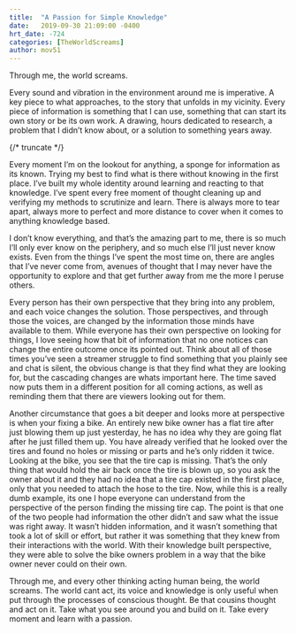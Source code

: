 ```yaml
---
title:  "A Passion for Simple Knowledge"
date:   2019-09-30 21:09:00 -0400
hrt_date: -724
categories: [TheWorldScreams]
author: mov51
---
```

Through me, the world screams.

Every sound and vibration in the environment around me is imperative. A key piece to what approaches, to the story that unfolds in my vicinity. Every piece of information is something that I can use, something that can start its own story or be its own work. A drawing, hours dedicated to research, a problem that I didn’t know about, or a solution to something years away.

{/* truncate */}

Every moment I’m on the lookout for anything, a sponge for information as its known. Trying my best to find what is there without knowing in the first place. I’ve built my whole identity around learning and reacting to that knowledge. I’ve spent every free moment of thought cleaning up and verifying my methods to scrutinize and learn. There is always more to tear apart, always more to perfect and more distance to cover when it comes to anything knowledge based.

I don’t know everything, and that’s the amazing part to me, there is so much I’ll only ever know on the periphery, and so much else I’ll just never know exists. Even from the things I’ve spent the most time on, there are angles that I’ve never come from, avenues of thought that I may never have the opportunity to explore and that get further away from me the more I peruse others.

Every person has their own perspective that they bring into any problem, and each voice changes the solution. Those perspectives, and through those the voices, are changed by the information those minds have available to them. While everyone has their own perspective on looking for things, I love seeing how that bit of information that no one notices can change the entire outcome once its pointed out.
Think about all of those times you’ve seen a streamer struggle to find something that you plainly see and chat is silent, the obvious change is that they find what they are looking for, but the cascading changes are whats important here. The time saved now puts them in a different position for all coming actions, as well as reminding them that there are viewers looking out for them.

Another circumstance that goes a bit deeper and looks more at perspective is when your fixing a bike. An entirely new bike owner has a flat tire after just blowing them up just yesterday, he has no idea why they are going flat after he just filled them up. You have already verified that he looked over the tires and found no holes or missing or parts and he’s only ridden it twice. Looking at the bike, you see that the tire cap is missing. That’s the only thing that would hold the air back once the tire is blown up, so you ask the owner about it and they had no idea that a tire cap existed in the first place, only that you needed to attach the hose to the tire.
Now, while this is a really dumb example, its one I hope everyone can understand from the perspective of the person finding the missing tire cap. The point is that one of the two people had information the other didn’t and saw what the issue was right away. It wasn’t hidden information, and it wasn’t something that took a lot of skill or effort, but rather it was something that they knew from their interactions with the world. With their knowledge built perspective, they were able to solve the bike owners problem in a way that the bike owner never could on their own.

Through me, and every other thinking acting human being, the world screams. The world cant act, its voice and knowledge is only useful when put through the processes of conscious thought. Be that cousins thought and act on it. Take what you see around you and build on it. Take every moment and learn with a passion.

